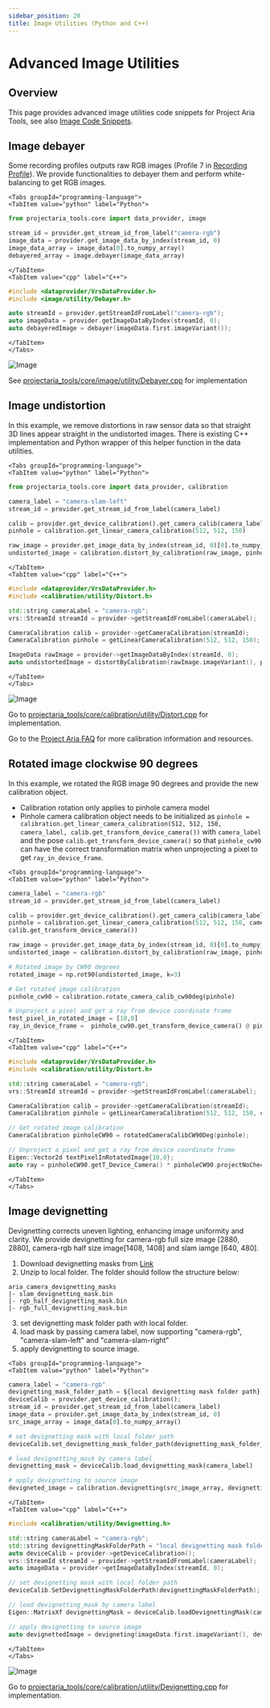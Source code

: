 ```yaml
---
sidebar_position: 20
title: Image Utilities (Python and C++)
---
```


# Advanced Image Utilities

## Overview

This page provides advanced image utilities code snippets for Project Aria Tools, see also [Image Code Snippets](/docs/data_utilities/core_code_snippets/image).

## Image debayer

Some recording profiles outputs raw RGB images (Profile 7 in [Recording Profile](/docs/tech_spec/recording_profiles)). We provide functionalities to debayer them and perform white-balancing to get RGB images.

```mdx-code-block
<Tabs groupId="programming-language">
<TabItem value="python" label="Python">
```
```python
from projectaria_tools.core import data_provider, image

stream_id = provider.get_stream_id_from_label("camera-rgb")
image_data = provider.get_image_data_by_index(stream_id, 0)
image_data_array = image_data[0].to_numpy_array()
debayered_array = image.debayer(image_data_array)
```
```mdx-code-block
</TabItem>
<TabItem value="cpp" label="C++">
```
```cpp
#include <dataprovider/VrsDataProvider.h>
#include <image/utility/Debayer.h>

auto streamId = provider.getStreamIdFromLabel("camera-rgb");
auto imageData = provider.getImageDataByIndex(streamId, 0);
auto debayeredImage = debayer(imageData.first.imageVariant());
```
```mdx-code-block
</TabItem>
</Tabs>
```
![Image](/img//data_utilities/advanced_guide/debayer.png)

See [projectaria_tools/core/image/utility/Debayer.cpp](https://github.com/facebookresearch/projectaria_tools/blob/main/core/image/utility/Debayer.cpp) for implementation


## Image undistortion

In this example, we remove distortions in raw sensor data so that straight 3D lines appear straight in the undistorted images. There is existing C++ implementation and Python wrapper of this helper function in the data utilities.

```mdx-code-block
<Tabs groupId="programming-language">
<TabItem value="python" label="Python">
```
```python
from projectaria_tools.core import data_provider, calibration

camera_label = "camera-slam-left"
stream_id = provider.get_stream_id_from_label(camera_label)

calib = provider.get_device_calibration().get_camera_calib(camera_label)
pinhole = calibration.get_linear_camera_calibration(512, 512, 150)

raw_image = provider.get_image_data_by_index(stream_id, 0)[0].to_numpy_array()
undistorted_image = calibration.distort_by_calibration(raw_image, pinhole, calib)
```
```mdx-code-block
</TabItem>
<TabItem value="cpp" label="C++">
```
```cpp
#include <dataprovider/VrsDataProvider.h>
#include <calibration/utility/Distort.h>

std::string cameraLabel = "camera-rgb";
vrs::StreamId streamId = provider->getStreamIdFromLabel(cameraLabel);

CameraCalibration calib = provider->getCameraCalibration(streamId);
CameraCalibration pinhole = getLinearCameraCalibration(512, 512, 150);

ImageData rawImage = provider->getImageDataByIndex(streamId, 0);
auto undistortedImage = distortByCalibration(rawImage.imageVariant(), pinhole, calib);
```
```mdx-code-block
</TabItem>
</Tabs>
```
![Image](/img/data_utilities/advanced_guide/undistortion.png)

Go to [projectaria_tools/core/calibration/utility/Distort.cpp](https://github.com/facebookresearch/projectaria_tools/blob/main/core/calibration/utility/Distort.cpp) for implementation.

Go to the [Project Aria FAQ](/faq.mdx#calibration) for more calibration information and resources.

## Rotated image clockwise 90 degrees
In this example, we rotated the RGB image 90 degrees and provide the new calibration object.
* Calibration rotation only applies to pinhole camera model
* Pinhole camera calibration object needs to be initialized as `pinhole = calibration.get_linear_camera_calibration(512, 512, 150, camera_label, calib.get_transform_device_camera())`
with `camera_label` and the pose `calib.get_transform_device_camera()` so that `pinhole_cw90` can have the correct transformation matrix when unprojecting a pixel to get `ray_in_device_frame`.

```mdx-code-block
<Tabs groupId="programming-language">
<TabItem value="python" label="Python">
```
```python
camera_label = "camera-rgb"
stream_id = provider.get_stream_id_from_label(camera_label)

calib = provider.get_device_calibration().get_camera_calib(camera_label)
pinhole = calibration.get_linear_camera_calibration(512, 512, 150, camera_label,
calib.get_transform_device_camera())

raw_image = provider.get_image_data_by_index(stream_id, 0)[0].to_numpy_array()
undistorted_image = calibration.distort_by_calibration(raw_image, pinhole, calib)

# Rotated image by CW90 degrees
rotated_image = np.rot90(undistorted_image, k=3)

# Get rotated image calibration
pinhole_cw90 = calibration.rotate_camera_calib_cw90deg(pinhole)

# Unproject a pixel and get a ray from device coordinate frame
test_pixel_in_rotated_image = [10,0]
ray_in_device_frame =  pinhole_cw90.get_transform_device_camera() @ pinhole_cw90.unproject_no_checks(test_pixel_in_rotated_image)
```
```mdx-code-block
</TabItem>
<TabItem value="cpp" label="C++">
```
```cpp
#include <dataprovider/VrsDataProvider.h>
#include <calibration/utility/Distort.h>

std::string cameraLabel = "camera-rgb";
vrs::StreamId streamId = provider->getStreamIdFromLabel(cameraLabel);

CameraCalibration calib = provider->getCameraCalibration(streamId);
CameraCalibration pinhole = getLinearCameraCalibration(512, 512, 150, cameraLabel, calib.getT_Device_Camera());

// Get rotated image calibration
CameraCalibration pinholeCW90 = rotatedCameraCalibCW90Deg(pinhole);

// Unproject a pixel and get a ray from device coordinate frame
Eigen::Vector2d textPixelInRotatedImage{10,0};
auto ray = pinholeCW90.getT_Device_Camera() * pinholeCW90.projectNoChecks(textPixelInRotatedImage);
```
```mdx-code-block
</TabItem>
</Tabs>
```

## Image devignetting

Devignetting corrects uneven lighting, enhancing image uniformity and clarity. We provide devignetting for camera-rgb full size image [2880, 2880], camera-rgb half size image[1408, 1408] and slam iamge [640, 480].
1. Download devignetting masks from [Link](https://www.projectaria.com/async/sample/download/?bucket=core&filename=aria_camera_devignetting_masks.zip)
2. Unzip to local folder. The folder should follow the structure below:

```
aria_camera_devignetting_masks
|- slam_devignetting_mask.bin
|- rgb_half_devignetting_mask.bin
|- rgb_full_devignetting_mask.bin
```

3. set devignetting mask folder path with local folder.
4. load mask by passing camera label, now supporting "camera-rgb", "camera-slam-left" and "camera-slam-right"
5. apply devignetting to source image.

```mdx-code-block
<Tabs groupId="programming-language">
<TabItem value="python" label="Python">
```
```python
camera_label = "camera-rgb"
devignetting_mask_folder_path = ${local devignetting mask folder path}
deviceCalib = provider.get_device_calibration();
stream_id = provider.get_stream_id_from_label(camera_label)
image_data = provider.get_image_data_by_index(stream_id, 0)
src_image_array = image_data[0].to_numpy_array()

# set devignetting mask with local folder path
deviceCalib.set_devignetting_mask_folder_path(devignetting_mask_folder_path)

# load devignetting_mask by camera label
devignetting_mask = deviceCalib.load_devignetting_mask(camera_label)

# apply devignetting to source image
devigneted_image = calibration.devignetting(src_image_array, devignetting_mask)

```
```mdx-code-block
</TabItem>
<TabItem value="cpp" label="C++">
```
```cpp
#include <calibration/utility/Devignetting.h>

std::string cameraLabel = "camera-rgb";
std::string devignettingMaskFolderPath = "local devignetting mask folder path"
auto deviceCalib = provider->getDeviceCalibration();
vrs::StreamId streamId = provider->getStreamIdFromLabel(cameraLabel);
auto imageData = provider->getImageDataByIndex(streamId, 0);

// set devignetting mask with local folder path
deviceCalib.SetDevignettingMaskFolderPath(devignettingMaskFolderPath);

// load devignetting_mask by camera label
Eigen::MatrixXf devignettingMask = deviceCalib.loadDevignettingMask(cameraLabel);

// apply devignetting to source image
auto devignettedImage = devigneting(imageData.first.imageVariant(), devignettingMask);

```
```mdx-code-block
</TabItem>
</Tabs>
```

![Image](/img//data_utilities/advanced_guide/devignetting.png)

Go to [projectaria_tools/core/calibration/utility/Devignetting.cpp](https://github.com/facebookresearch/projectaria_tools/blob/main/core/calibration/utility/Devignetting.cpp) for implementation.
